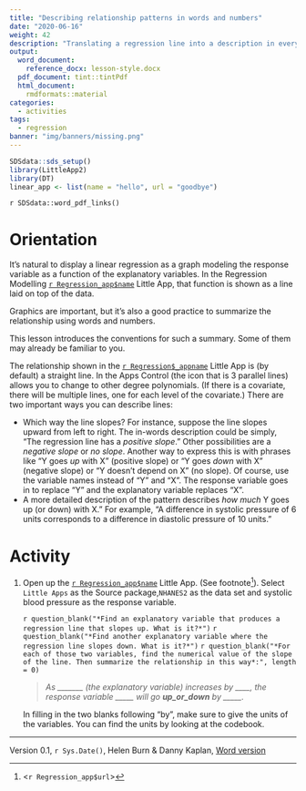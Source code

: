 ```yaml
---
title: "Describing relationship patterns in words and numbers"
date: "2020-06-16"
weight: 42
description: "Translating a regression line into a description in everyday terms."
output:
  word_document:
    reference_docx: lesson-style.docx
  pdf_document: tint::tintPdf
  html_document:
    rmdformats::material
categories:
  - activities
tags:
  - regression
banner: "img/banners/missing.png"
---
```



```r
SDSdata::sds_setup()
library(LittleApp2)
library(DT)
linear_app <- list(name = "hello", url = "goodbye")
```

`r SDSdata::word_pdf_links()`

# Orientation

It's natural to display a linear regression as a graph modeling the response variable as a function of the explanatory variables. In the Regression Modelling [`r Regression_app$name`](`r Regression$_appurl`) Little App, that function is shown as a line laid on top of the data. 

Graphics are important, but it's also a good practice to summarize the relationship using words and numbers. 

This lesson introduces the conventions for such a summary. Some of them may already be familiar to you. 


The relationship shown in the [`r Regression$_appname`](`r Regression$_appurl`) Little App is (by default) a straight line. In the Apps Control (the icon that is 3 parallel lines) allows you to change to other degree polynomials. (If there is a covariate, there will be multiple lines, one for each level of the covariate.) There are two important ways you can describe lines:

- Which  way the line slopes? For instance, suppose the line slopes upward from left to right. The in-words description could be simply, "The regression line has a *positive slope*." Other possibilities are a *negative slope* or *no slope*. Another way to express this is with phrases like "Y goes *up* with X" (positive slope) or "Y goes *down* with  X" (negative slope) or "Y doesn't depend on X" (no slope). Of course, use the variable names instead of "Y" and "X". The response variable goes in to replace "Y" and the explanatory variable replaces "X". 
- A more detailed description of the pattern describes *how much* Y goes up (or down) with X." For example,  "A difference in systolic pressure of 6 units corresponds to a  difference in  diastolic pressure of 10 units." 

# Activity

1. Open up the [`r Regression_app$name`](`r Regression$-appurl`) Little App. (See footnote^[<`r Regression_app$url`>]). Select `Little Apps` as the Source package,`NHANES2` as the data set and systolic blood pressure as the response variable. 

    `r question_blank("*Find an explanatory variable that produces a regression line that slopes up. What is it?*")`
    `r question_blank("*Find another explanatory variable where the regression line slopes down. What is it?*")`
    `r question_blank("*For each of those two variables, find the numerical value of the slope of the line. Then summarize the relationship in this way*:", length = 0)`

    > *As _______ (the explanatory variable) increases by ____, the response variable _____ will go ___up_or_down___ by _____.*
    
    In filling in the two blanks following "by", make sure to give the units of the variables. You can find the units by looking at the codebook.


----------------------

Version 0.1, `r Sys.Date()`, Helen Burn & Danny Kaplan, [Word version](`r paste0("/word-versions/",tools::file_path_sans_ext(knitr::current_input()), ".docx")`) 